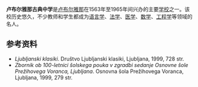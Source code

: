 '''卢布尔雅那古典中学'''是[[卢布尔雅那|卢布尔雅那]]在1563年至1965年间兴办的主要[[学校|学校]]之一。该校历史悠久，不少教师和学生都成为[[语言学|语言学]]、[[法学|法学]]、[[医学|医学]]、[[数学|数学]]、[[工程学|工程学]]等领域的名人。

== 参考资料 ==
* ''Ljubljanski klasiki''. Društvo Ljubljanski klasiki, Ljubljana, 1999, 728 str. 
* ''Zbornik ob 100-letnici šolskega pouka v zgradbi sedanje Osnovne šole Prežihovega Voranca, Ljubljana''. Osnovna šola Prežihovega Voranca, Ljubljana, 1999, 279 str. 
{{Juni-stub}}